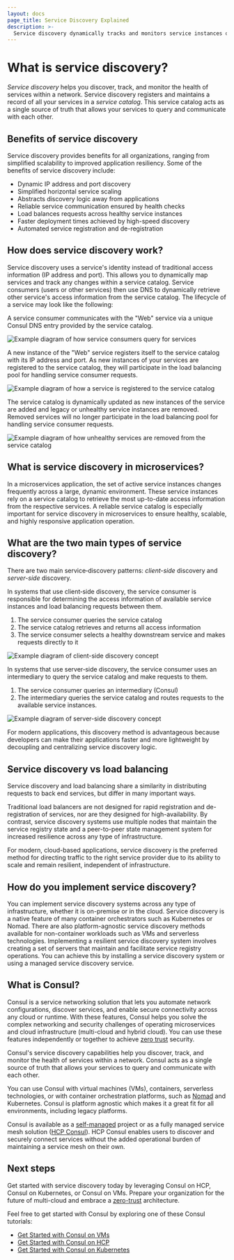 ```yaml
---
layout: docs
page_title: Service Discovery Explained
description: >-
  Service discovery dynamically tracks and monitors service instances on your network and makes them discoverable through DNS queries. Learn about the benefits of service discovery and how it works.
---
```


# What is service discovery?

_Service discovery_ helps you discover, track, and monitor the health of services within a network. Service discovery registers and maintains a record of all your services in a _service catalog_. This service catalog acts as a single source of truth that allows your services to query and communicate with each other.

## Benefits of service discovery

Service discovery provides benefits for all organizations, ranging from simplified scalability to improved application resiliency. Some of the benefits of service discovery include:

- Dynamic IP address and port discovery
- Simplified horizontal service scaling
- Abstracts discovery logic away from applications
- Reliable service communication ensured by health checks
- Load balances requests across healthy service instances
- Faster deployment times achieved by high-speed discovery
- Automated service registration and de-registration

## How does service discovery work?

Service discovery uses a service's identity instead of traditional access information (IP address and port). This allows you to dynamically map services and track any changes within a service catalog. Service consumers (users or other services) then use DNS to dynamically retrieve other service's access information from the service catalog. The lifecycle of a service may look like the following:

A service consumer communicates with the "Web" service via a unique Consul DNS entry provided by the service catalog.

![Example diagram of how service consumers query for services](/img/what_is_service_discovery\_1.png)

A new instance of the "Web" service registers itself to the service catalog with its IP address and port. As new instances of your services are registered to the service catalog, they will participate in the load balancing pool for handling service consumer requests.

![Example diagram of how a service is registered to the service catalog](/img/what_is_service_discovery\_2.png)

The service catalog is dynamically updated as new instances of the service are added and legacy or unhealthy service instances are removed. Removed services will no longer participate in the load balancing pool for handling service consumer requests.

![Example diagram of how unhealthy services are removed from the service catalog](/img/what_is_service_discovery\_3.png)

## What is service discovery in microservices?

In a microservices application, the set of active service instances changes frequently across a large, dynamic environment. These service instances rely on a service catalog to retrieve the most up-to-date access information from the respective services. A reliable service catalog is especially important for service discovery in microservices to ensure healthy, scalable, and highly responsive application operation.

## What are the two main types of service discovery?

There are two main service‑discovery patterns: _client-side_ discovery and _server-side_ discovery.

In systems that use client‑side discovery, the service consumer is responsible for determining the access information of available service instances and load balancing requests between them.

1. The service consumer queries the service catalog
1. The service catalog retrieves and returns all access information
1. The service consumer selects a healthy downstream service and makes requests directly to it

![Example diagram of client-side discovery concept](/img/what_is_service_discovery\_4.png)

In systems that use server‑side discovery, the service consumer uses an intermediary to query the service catalog and make requests to them.

1. The service consumer queries an intermediary (Consul)
1. The intermediary queries the service catalog and routes requests to the available service instances.

![Example diagram of server-side discovery concept](/img/what_is_service_discovery\_5.png)

For modern applications, this discovery method is advantageous because developers can make their applications faster and more lightweight by decoupling and centralizing service discovery logic.

## Service discovery vs load balancing

Service discovery and load balancing share a similarity in distributing requests to back end services, but differ in many important ways.

Traditional load balancers are not designed for rapid registration and de-registration of services, nor are they designed for high-availability. By contrast, service discovery systems use multiple nodes that maintain the service registry state and a peer-to-peer state management system for increased resilience across any type of infrastructure.

For modern, cloud-based applications, service discovery is the preferred method for directing traffic to the right service provider due to its ability to scale and remain resilient, independent of infrastructure.

## How do you implement service discovery?

You can implement service discovery systems across any type of infrastructure, whether it is on-premise or in the cloud. Service discovery is a native feature of many container orchestrators such as Kubernetes or Nomad. There are also platform-agnostic service discovery methods available for non-container workloads such as VMs and serverless technologies. Implementing a resilient service discovery system involves creating a set of servers that maintain and facilitate service registry operations. You can achieve this by installing a service discovery system or using a managed service discovery service.

## What is Consul?

Consul is a service networking solution that lets you  automate network configurations, discover services, and enable secure connectivity across any cloud or runtime. With these features, Consul helps you solve the complex networking and security challenges of operating microservices and cloud infrastructure (multi-cloud and hybrid cloud). You can use these features independently or together to achieve [zero trust](https://www.hashicorp.com/solutions/zero-trust-security) security.

Consul's service discovery capabilities help you discover, track, and monitor the health of services within a network. Consul acts as a single source of truth that allows your services to query and communicate with each other.

You can use Consul with virtual machines (VMs), containers, serverless technologies, or with container orchestration platforms, such as [Nomad](https://www.nomadproject.io/) and Kubernetes. Consul is platform agnostic which makes it a great fit for all environments, including legacy platforms.

Consul is available as a [self-managed](/consul/downloads) project or as a fully managed service mesh solution ([HCP Consul](https://portal.cloud.hashicorp.com/sign-in?utm_source=consul_docs)). HCP Consul enables users to discover and securely connect services without the added operational burden of maintaining a service mesh on their own.

## Next steps

Get started with service discovery today by leveraging Consul on HCP, Consul on Kubernetes, or Consul on VMs. Prepare your organization for the future of multi-cloud and embrace a [zero-trust](https://www.hashicorp.com/solutions/zero-trust-security) architecture.

Feel free to get started with Consul by exploring one of these Consul tutorials:

- [Get Started with Consul on VMs](/consul/tutorials/get-started-vms)
- [Get Started with Consul on HCP](/consul/tutorials/get-started-hcp)
- [Get Started with Consul on Kubernetes](/consul/tutorials/get-started-kubernetes)
